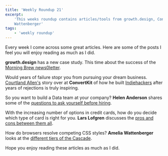 ```yaml
---
title: 'Weekly Roundup 21'
excerpt:
    'This weeks roundup contains articles/tools from growth.design, ConvertKit, Helen Anderson, Lars Lofgren and Amelia
    Wattenberger'
tags:
    - 'weekly roundup'
---
```


Every week I come across some great articles. Here are some of the posts I feel you will enjoy reading as much as I did.

**growth.design** has a new case study. This time about the success of the
[Morning Brew news0letter](https://growth.design/case-studies/morning-brew-newsletter-retention/).

Would years of failure stopr you from pursuing your dream business.
[Courtland Allen's](https://convertkit.com/creator-stories-courtland-allen) story over at **ConvertKit** of how he built
[Indiehackers](https://www.indiehackers.com/) after years of rejections is truly inspiring.

So you want to build a Data team at your company? **Helen Anderson** shares some of the
[questions to ask yourself before hiring](https://dev.to/helenanders26/designing-the-data-team-2g54).

With the increasing number of options in credit cards, how do you decide which type of card is right for you. **Lars
Lofgren** discusses the
[pros and cons between them all](https://www.iwillteachyoutoberich.com/blog/types-of-credit-cards/).

How do browsers resolve competing CSS styles? **Amelia Wattenberger** looks at the
[different tiers of the Cascade](https://wattenberger.com/blog/css-cascade).

Hope you enjoy reading these articles as much as I did.
